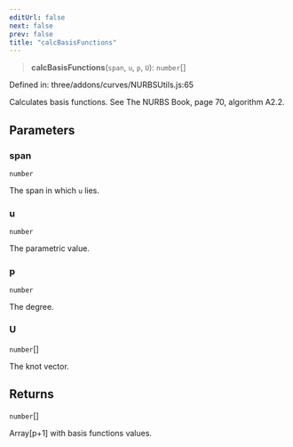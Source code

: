```yaml
---
editUrl: false
next: false
prev: false
title: "calcBasisFunctions"
---
```


> **calcBasisFunctions**(`span`, `u`, `p`, `U`): `number`[]

Defined in: three/addons/curves/NURBSUtils.js:65

Calculates basis functions. See The NURBS Book, page 70, algorithm A2.2.

## Parameters

### span

`number`

The span in which `u` lies.

### u

`number`

The parametric value.

### p

`number`

The degree.

### U

`number`[]

The knot vector.

## Returns

`number`[]

Array[p+1] with basis functions values.

